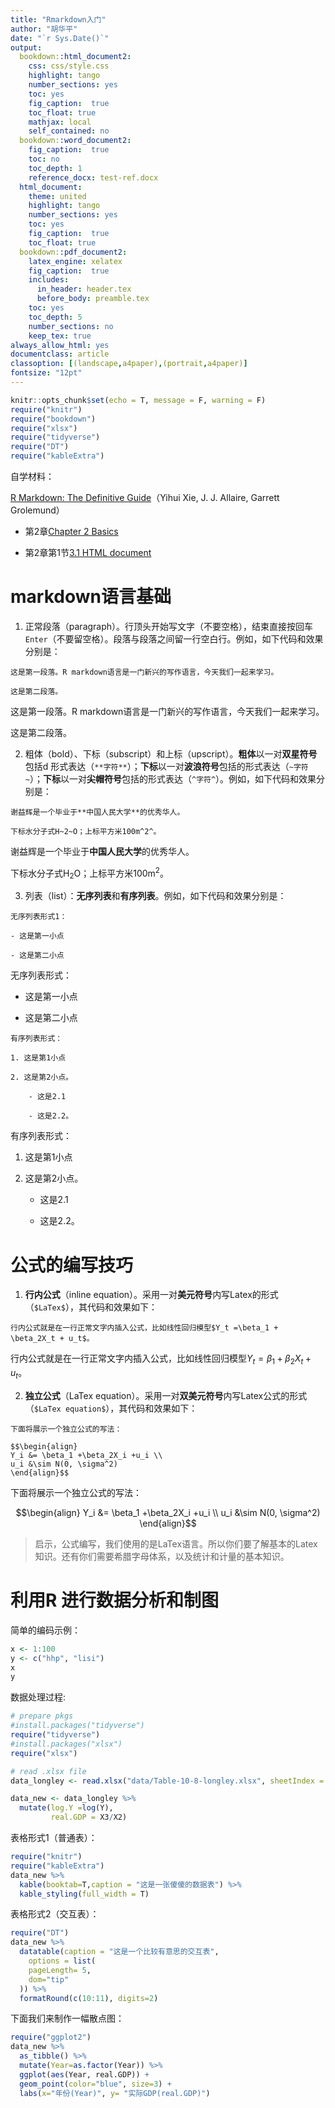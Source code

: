 ```yaml
---
title: "Rmarkdown入门"
author: "胡华平"
date: "`r Sys.Date()`"
output:
  bookdown::html_document2:
    css: css/style.css
    highlight: tango
    number_sections: yes
    toc: yes
    fig_caption:  true
    toc_float: true
    mathjax: local
    self_contained: no
  bookdown::word_document2: 
    fig_caption:  true
    toc: no
    toc_depth: 1
    reference_docx: test-ref.docx
  html_document:
    theme: united
    highlight: tango
    number_sections: yes
    toc: yes
    fig_caption:  true
    toc_float: true
  bookdown::pdf_document2:
    latex_engine: xelatex
    fig_caption:  true
    includes:
      in_header: header.tex
      before_body: preamble.tex
    toc: yes
    toc_depth: 5
    number_sections: no
    keep_tex: true
always_allow_html: yes
documentclass: article
classoption: [(landscape,a4paper),(portrait,a4paper)]
fontsize: "12pt"
---
```


```r
knitr::opts_chunk$set(echo = T, message = F, warning = F)
require("knitr")
require("bookdown")
require("xlsx")
require("tidyverse")
require("DT")
require("kableExtra")
```

自学材料：

[R Markdown: The Definitive Guide](https://bookdown.org/yihui/rmarkdown/)（Yihui Xie, J. J. Allaire, Garrett Grolemund）

- 第2章[Chapter 2 Basics](https://bookdown.org/yihui/rmarkdown/basics.html)

- 第2章第1节[3.1 HTML document](https://bookdown.org/yihui/rmarkdown/html-document.html)


# markdown语言基础

1. 正常段落（paragraph）。行顶头开始写文字（不要空格），结束直接按回车`Enter`（不要留空格）。段落与段落之间留一行空白行。例如，如下代码和效果分别是：

```
这是第一段落。R markdown语言是一门新兴的写作语言，今天我们一起来学习。

这是第二段落。
```

这是第一段落。R markdown语言是一门新兴的写作语言，今天我们一起来学习。

这是第二段落。

2. 粗体（bold）、下标（subscript）和上标（upscript）。**粗体**以一对**双星符号**包括d 形式表达（`**字符**`）；**下标**以一对**波浪符号**包括的形式表达（`~字符~`）；**下标**以一对**尖帽符号**包括的形式表达（`^字符^`）。例如，如下代码和效果分别是：

```
谢益辉是一个毕业于**中国人民大学**的优秀华人。

下标水分子式H~2~O；上标平方米100m^2^。
```

谢益辉是一个毕业于**中国人民大学**的优秀华人。

下标水分子式H~2~O；上标平方米100m^2^。


3. 列表（list）：**无序列表**和**有序列表**。例如，如下代码和效果分别是：


```
无序列表形式1：

- 这是第一小点

- 这是第二小点

```

无序列表形式：

- 这是第一小点

- 这是第二小点


```
有序列表形式：

1. 这是第1小点

2. 这是第2小点。

    - 这是2.1
    
    - 这是2.2。

```

有序列表形式：

1. 这是第1小点

2. 这是第2小点。

    - 这是2.1
    
    - 这是2.2。

# 公式的编写技巧

1. **行内公式**（inline equation）。采用一对**美元符号**内写Latex的形式（`$LaTex$`），其代码和效果如下：

```
行内公式就是在一行正常文字内插入公式，比如线性回归模型$Y_t =\beta_1 + \beta_2X_t + u_t$。
```

行内公式就是在一行正常文字内插入公式，比如线性回归模型$Y_t =\beta_1 + \beta_2X_t + u_t$。

2. **独立公式**（LaTex equation）。采用一对**双美元符号**内写Latex公式的形式（`$LaTex equation$`），其代码和效果如下：

```
下面将展示一个独立公式的写法：

$$\begin{align}
Y_i &= \beta_1 +\beta_2X_i +u_i \\
u_i &\sim N(0, \sigma^2)
\end{align}$$
```

下面将展示一个独立公式的写法：

$$\begin{align}
Y_i &= \beta_1 +\beta_2X_i +u_i \\
u_i &\sim N(0, \sigma^2)
\end{align}$$

> 启示，公式编写，我们使用的是LaTex语言。所以你们要了解基本的Latex知识。还有你们需要希腊字母体系，以及统计和计量的基本知识。


# 利用R 进行数据分析和制图

简单的编码示例：

```r
x <- 1:100
y <- c("hhp", "lisi")
x
y
```

数据处理过程:

```r
# prepare pkgs
#install.packages("tidyverse")
require("tidyverse")
#install.packages("xlsx")
require("xlsx")

# read .xlsx file
data_longley <- read.xlsx("data/Table-10-8-longley.xlsx", sheetIndex = 1) 

data_new <- data_longley %>%
  mutate(log.Y =log(Y), 
         real.GDP = X3/X2)

```

表格形式1（普通表）：

```r
require("knitr")
require("kableExtra")
data_new %>%
  kable(booktab=T,caption = "这是一张傻傻的数据表") %>%
  kable_styling(full_width = T)
```

表格形式2（交互表）：

```r
require("DT")
data_new %>% 
  datatable(caption = "这是一个比较有意思的交互表",
    options = list(
    pageLength= 5,
    dom="tip"
  )) %>%
  formatRound(c(10:11), digits=2)
```


下面我们来制作一幅散点图：

```r
require("ggplot2")
data_new %>% 
  as_tibble() %>%
  mutate(Year=as.factor(Year)) %>%
  ggplot(aes(Year, real.GDP)) +
  geom_point(color="blue", size=3) +
  labs(x="年份(Year)", y= "实际GDP(real.GDP)") 
```



